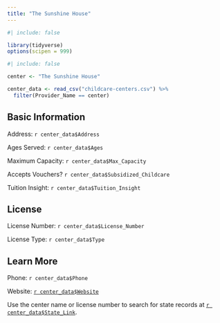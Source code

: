 ```yaml
---
title: "The Sunshine House"
---
```


```r
#| include: false

library(tidyverse)
options(scipen = 999)
```

```r
#| include: false

center <- "The Sunshine House"

center_data <- read_csv("childcare-centers.csv") %>%
  filter(Provider_Name == center) 
```

## Basic Information

Address: `r center_data$Address`

Ages Served: `r center_data$Ages`

Maximum Capacity: `r center_data$Max_Capacity`

Accepts Vouchers? `r center_data$Subsidized_Childcare`

Tuition Insight: `r center_data$Tuition_Insight`

## License

License Number: `r center_data$License_Number`

License Type: `r center_data$Type`

## Learn More

Phone: `r center_data$Phone`

Website: [`r center_data$Website`](%60r%20center_data$Website%60){target="“_blank”"}

Use the center name or license number to search for state records at [`r center_data$State_Link`](%60r%20center_data$State_Link%60){target="“_blank”"}.
